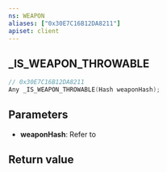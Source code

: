 ```yaml
---
ns: WEAPON
aliases: ["0x30E7C16B12DA8211"]
apiset: client
---
```

## _IS_WEAPON_THROWABLE

```c
// 0x30E7C16B12DA8211
Any _IS_WEAPON_THROWABLE(Hash weaponHash);
```


## Parameters
* **weaponHash**: Refer to <EmbeddedEnum type="eWeaponHash" />

## Return value

